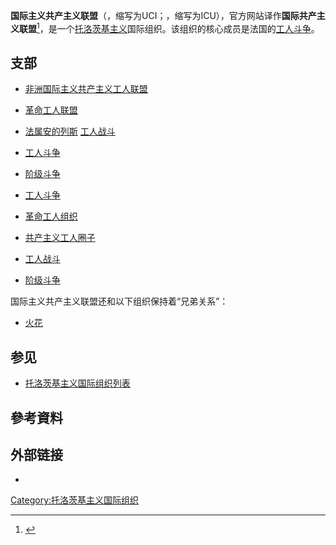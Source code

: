 '''国际主义共产主义联盟'''（{{lang-fr|Union communiste internationaliste}}，缩写为UCI；{{lang-en|Internationalist Communist Union}}，缩写为ICU），官方网站译作'''国际共产主义联盟'''<ref>{{Cite web |url=http://www.communist-union.org/zh-hans |title=存档副本 |accessdate=2018-11-05 |archive-date=2018-11-06 |archive-url=https://web.archive.org/web/20181106053424/https://www.communist-union.org/zh-hans |dead-url=no }}</ref>，是一个[[托洛茨基主义|托洛茨基主义]]国际组织。该组织的核心成员是法国的[[工人斗争_(法国)|工人斗争]]。

==支部==
*{{flag|科特迪瓦}} [[非洲国际主义共产主义工人联盟|非洲国际主义共产主义工人联盟]]
*{{flag|德国}} [[革命工人联盟_(德国)|革命工人联盟]]
*{{flagicon|法国}} [[法属安的列斯|法属安的列斯]] [[工人战斗_(法属安的列斯)|工人战斗]]
*{{flag|比利时}} [[工人斗争_(比利时)|工人斗争]]
*{{flag|西班牙}} [[阶级斗争_(西班牙)|阶级斗争]]
*{{flag|法国}} [[工人斗争_(法国)|工人斗争]]
*{{flag|海地}} [[革命工人组织|革命工人组织]]
*{{flag|意大利}} [[共产主义工人圈子|共产主义工人圈子]]
*{{flag|英国}} [[工人战斗_(英国)|工人战斗]]
*{{flag|土耳其}} [[阶级斗争_(土耳其)|阶级斗争]]

国际主义共产主义联盟还和以下组织保持着“兄弟关系”：
*{{flag|美国}} [[火花_(美国)|火花]]

== 参见 ==
* [[托洛茨基主义国际组织列表|托洛茨基主义国际组织列表]]

== 參考資料 ==
{{reflist}}

== 外部链接 ==
* {{official}}

{{国际政党组织}}

[[Category:托洛茨基主义国际组织|Category:托洛茨基主义国际组织]]